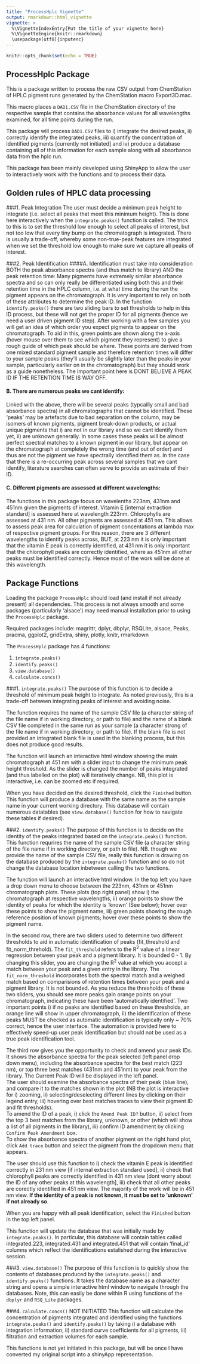 ```yaml
---
title: "ProcessHplc Vignette"
output: rmarkdown::html_vignette
vignette: >
  %\VignetteIndexEntry{Put the title of your vignette here}
  %\VignetteEngine{knitr::rmarkdown}
  \usepackage[utf8]{inputenc}
---
```


```r
knitr::opts_chunk$set(echo = TRUE)
```

## ProcessHplc Package

This is a package written to process the raw CSV output from ChemStation of HPLC pigment runs generated by the ChemStation macro Export3D.mac.

This macro places a `DAD1.CSV` file in the ChemStation directory of the respective sample that contains the absorbance values for all wavelengths examined, for all time points during the run.

This package will process `DAD1.CSV` files to i) integrate the desired peaks, ii) correctly identify the integrated peaks, iii) quantify the concentration of identified pigments [currently not initiated] and iv) produce a database containing all of this information for each sample along with all absorbance data from the hplc run.

This package has been mainly developed using ShinyApp to allow the user to interactively work with the functions and to process their data.

## Golden rules of HPLC data processing

###1. Peak Integration
The user must decide a minimum peak height to integrate (i.e. select all peaks that meet this minimum height). This is done here interactively when the `integrate.peaks()` function is called. The trick to this is to set the threshold low enough to select all peaks of interest, but not too low that every tiny bump on the chromatograph is integrated. There is usually a trade-off, whereby some non-true-peak features are integrated when we set the threshold low enough to make sure we capture all peaks of interest.

###2. Peak Identification
####A. Identification must take into consideration BOTH the peak absorbance spectra (and thus match to library) AND the peak retention time:
Many pigments have extremely similar absorbance spectra and so can only really be differentiated using both this and their retention time in the HPLC column, i.e. at what time during the run the pigment appears on the chromatograph. It is very important to rely on both of these attributes to determine the peak ID. In the function `identify.peaks()` there are two sliding bars to set thresholds to help in this ID process, but these will not get the proper ID for all pigments (hence we need a user driven pigment ID step). After working with a few samples you will get an idea of which order you expect pigments to appear on the chromatograph. To aid in this, green points are shown along the x-axis (hover mouse over them to see which pigment they represent) to give a rough guide of which peak should be where. These points are derived from one mixed standard pigment sample and therefore retention times will differ to your sample peaks (they'll usually be slightly later than the peaks in your sample, particularly earlier on in the chromatograph) but they should work as a guide nonetheless. The important point here is DONT BELIEVE A PEAK ID IF THE RETENTION TIME IS WAY OFF. 

#### B. There are numerous peaks we cant identify:
Linked with the above, there will be several peaks (typcailly small and bad absorbance spectra) in all chromatographs that cannot be identified. These 'peaks' may be artefacts due to bad separation on the column, may be isomers of known pigments, pigment break-down products, or actual unique pigments that i) are not in our library and so we cant identify them yet, ii) are unknown generally. In some cases these peaks will be almost perfect spectral matches to a known pigment in our library, but appear on the chromatograph at completely the wrong time (and out of order) and thus are not the pigment we have spectrally identified them as. In the case that there is a re-occurring peak across several samples that we cant identify, literature searches can often serve to provide an estimate of their ID. 

#### C. Different pigments are assessed at different wavelengths:
The functions in this package focus on wavelenths 223nm, 431nm and 451nm given the pigments of interest. Vitamin E [internal extraction standard] is assessed here at wavelength 223nm. Chlorophylls are assessed at 431 nm. All other pigments are assessed at 451 nm. This allows to assess peak area for calculation of pigment concentations at lambda max of respective pigment groups. For this reason, there are 3 different wavelengths to identify peaks across, BUT, at 223 nm it is only important that the vitamin E peak is correctly identified, at 431 nm it is only important that the chlorophyll peaks are correctly identified, where as 451nm all other peaks must be identified correctly. Hence most of the work will be done at this wavelength.

## Package Functions
Loading the package `ProcessHplc` should load (and install if not already present) all dependencies. This process is not always smooth and some packages (particularly 'alsace') may need manual installation prior to using the `ProcessHplc` package.

Required packages include:
magrittr, dplyr, dbplyr, RSQLite, alsace, Peaks, pracma, ggplot2, gridExtra, shiny, plotly, knitr, rmarkdown

The `ProcessHplc` package has 4 functions:  

1. `integrate.peaks()`  
2. `identify.peaks()`  
3. `view.database()`  
4. `calculate.concs()`

###1. `integrate.peaks()`
The purpose of this function is to decide a threshold of minimum peak height to integrate. As noted previously, this is a trade-off between integrating peaks of interest and avoiding noise.  


The function requires the name of the sample CSV file (a character string of the file name if in working directory, or path to file) and the name of a blank CSV file completed in the same run as your sample (a character strong of the file name if in working directory, or path to file). If the blank file is not provided an integrated blank file is used in the blanking process, but this does not produce good results.  

The function will launch an interactive html window showing the main chromatograph at 451 nm with a slider input to change the minimum peak height threshold. As the slider is changed the number of peaks integrated (and thus labelled on the plot) will iteratively change. NB, this plot is interactive, i.e. can be zoomed etc if required. 

When you have decided on the desired threshold, click the `Finished` button.  
This function will produce a database with the same name as the sample name in your current working directory. This database will contain numerous datatables (see `view.database()` function for how to navigate these tables if desired).

###2. `identify.peaks()`
The purpose of this function is to decide on the identity of the peaks integrated based on the `integrate.peaks()` function.  
This function requrires the name of the sample CSV file (a character string of the file name if in working directory, or path to file). NB. though we provide the name of the sample CSV file, really this function is drawing on the database produced by the `integrate.peaks()` function and so do not change the database location inbetween calling the two functions.


The function will launch an interactive html window. In the top left you have a drop down menu to choose between the 223nm, 431nm or 451nm chromatograph plots. These plots (top right panel) show i) the chromatograph at respective wavelengths, ii) orange points to show the identity of peaks for which the identity is 'known' (See below); hover over these points to show the pigment name, iii) green points showing the rough reference position of known pigments; hover over these points to show the pigment name.  


In the second row, there are two sliders used to determine two different thresholds to aid in automatic identification of peaks (fit_threshold and fit_norm_threhold). The `fit_threshold` refers to the R^2^ value of a linear regression between your peak and a pigment library. It is bounded 0 - 1. By changing this slider, you are changing the R^2^ value at which you accept a match between your peak and a given entry in the library. The `fit_norm_threshold` incorporates both the spectral match and a weighed match based on comparisions of retention times between your peak and a pigment library. It is not bounded. As you reduce the thresholds of these two sliders, you should see more peaks gain orange points on your chromatograph, indicating these have been 'automatically identified'. Two important points i) if no peaks are identified based on these thresholds, an orange line will show in upper chromatograph, ii) the identification of these peaks MUST be checked as automatic identification is typically only ~ 70% correct, hence the user interface. The automation is provided here to effectively speed-up user peak identification but should not be used as a true peak identification tool.

The third row gives you the opportunity to check and amend your peak IDs. It shows the absorbance spectra for the peak selected (left panel drop down menu), including the absorbance spectra for the best match (223 nm), or top three best matches (431nm and 451nm) to your peak from the library. The Current Peak ID will be displayed in the left panel.   
The user should examine the absorbance spectra of their peak (blue line), and compare it to the matches shown in the plot (NB the plot is interactive for i) zooming, ii) selecting/deselecting different lines by clicking on their legend entry, iii) hovering over best matches traces to view their pigment ID and fit thresholds).   
To amend the ID of a peak, i) click the `Amend Peak ID?` button, ii) select from the top 3 best matches from the library, unknown, or other (which will show a list of all pigments in the library), iii) confirm ID amendment by clicking `Confirm Peak Amendment` box.  
To show the absorbance spectra of another pigment on the right hand plot, click `Add trace` button and select the pigment from the dropdown menu that appears.

The user should use this function to i) check the vitamin E peak is identified correctly in 231 nm view [if internal extraction standard used], ii) check that chlorophyll peaks are correctly identified in 431 nm view [dont worry about the ID of any other peaks at this wavelength], iii) check that all other peaks are corectly identified in 451 nm view. The majority of the work will be in 451 nm view. **If the identity of a peak is not known, it must be set to 'unknown' if not already so**.  

When you are happy with all peak identification, select the `Finished` button in the top left panel.

This function will update the database that was initially made by `integrate.peaks()`. In particular, this database will contain tables called integrated.223, integrated.431 and integrated.451 that will contain 'final_id' columns which reflect the identifications estalished during the interactive session. 

###3. `view.database()`
The purpose of this function is to quickly show the contents of databases produced by the `integrate.peaks()` and `identify.peaks()` functions. It takes the database name as a character string and opens a simple interactive html window to navigate through the databases. Note, this can easily be done within R using functions of the `dbplyr` and `RSQ_Lite` packages.

###4. `calculate.concs()` NOT INITIATED
This function will calculate the concentration of pigments integrated and identified using the functions `integrate.peaks()` and `identify.peaks()` by taking i) a database with integration information, ii) standard curve coefficients for all pigments, iii) filtration and extraction volumes for each sample.

This functions is not yet initiated in this package, but will be once I have converted my original script into a shinyApp representation.


